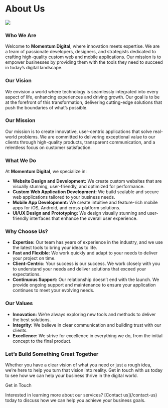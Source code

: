 
# About Us

<Image src={image} className="rounded-lg" />

### Who We Are

Welcome to **Momentum Digital**, where innovation meets expertise. We are a team
of passionate developers, designers, and strategists dedicated to crafting
high-quality custom web and mobile applications. Our mission is to empower
businesses by providing them with the tools they need to succeed in today’s
digital landscape.

### Our Vision

We envision a world where technology is seamlessly integrated into every aspect
of life, enhancing experiences and driving growth. Our goal is to be at the
forefront of this transformation, delivering cutting-edge solutions that push
the boundaries of what’s possible.

### Our Mission

Our mission is to create innovative, user-centric applications that solve
real-world problems. We are committed to delivering exceptional value to our
clients through high-quality products, transparent communication, and a
relentless focus on customer satisfaction.

### What We Do

At **Momentum Digital**, we specialize in:

-   **Website Design and Development:** We create custom websites that are
    visually stunning, user-friendly, and optimized for performance.
-   **Custom Web Application Development:** We build scalable and secure web
    applications tailored to your business needs.
-   **Mobile App Development:** We create intuitive and feature-rich mobile apps
    for iOS, Android, and cross-platform solutions.
-   **UI/UX Design and Prototyping:** We design visually stunning and
    user-friendly interfaces that enhance the overall user experience.

### Why Choose Us?

-   **Expertise:** Our team has years of experience in the industry, and we use
    the latest tools to bring your ideas to life.
-   **Fast and Flexible:** We work quickly and adapt to your needs to deliver
    your project on time.
-   **Client-Centric:** Your success is our success. We work closely with you to
    understand your needs and deliver solutions that exceed your expectations.
-   **Continuous Support:** Our relationship doesn’t end with the launch. We
    provide ongoing support and maintenance to ensure your application continues
    to meet your evolving needs.

### Our Values

-   **Innovation:** We’re always exploring new tools and methods to deliver the
    best solutions.
-   **Integrity:** We believe in clear communication and building trust with our
    clients.
-   **Excellence:** We strive for excellence in everything we do, from the
    initial concept to the final product.

### Let’s Build Something Great Together

Whether you have a clear vision of what you need or just a rough idea, we’re
here to help you turn that vision into reality. Get in touch with us today to
see how we can help your business thrive in the digital world.

<div className="mt-10 bg-gray-200 p-4 rounded-lg">
    <div className="text-2xl font-bold mb-4 mt-4">Get in Touch</div>
    <p className="text-gray-600">
        Interested in learning more about our services? [Contact
        us](/contact-us) today to discuss how we can help you achieve your
        business goals.
    </p>
</div>
